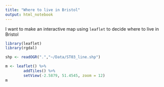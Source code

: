 ```yaml
---
title: "Where to live in Bristol"
output: html_notebook
---
```


I want to make an interactive map using `leaflet` to decide where to live in Bristol 

```r
library(leaflet)
library(rgdal)
```

```r
shp <- readOGR(".","~/Data/ST03_line.shp")

```
```r
m <- leaflet() %>%
        addTiles() %>%
        setView(-2.5879, 51.4545, zoom = 12)
m

```